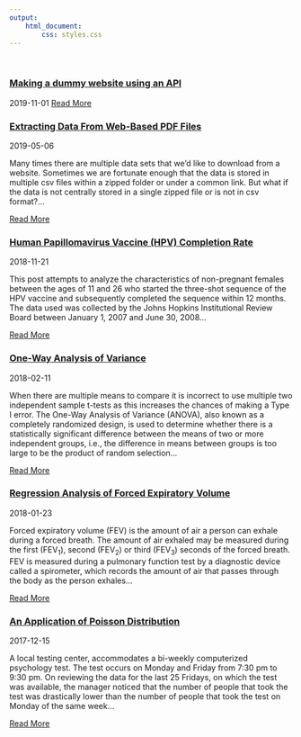 ```yaml
---
output: 
    html_document:
        css: styles.css
---
```

<br>

<article>
<h3><a href="my_first_api.html">Making a dummy website using an API</a></h3>
<span><i class="fa fa-calendar"></i> 2019-11-01</span>
<a class="btn btn-outline-primary btn-sm" href="my_first_api.html">Read More</a>
</article>

<article>
<h3><a href="extracting_data_from_pdf.html">Extracting Data From Web-Based PDF Files</a></h3>
<span><i class="fa fa-calendar"></i> 2019-05-06</span>
<p>Many times there are multiple data sets that we’d like to download from a website. Sometimes we are fortunate enough that the data is stored in multiple csv files within a zipped folder or under a common link. But what if the data is not centrally stored in a single zipped file or is not in csv format?...</p>
<a class="btn btn-outline-primary btn-sm" href="extracting_data_from_pdf.html">Read More</a>
</article>

<article>
<h3><a href="hpv.html">Human Papillomavirus Vaccine (HPV) Completion Rate</a></h3>
<span><i class="fa fa-calendar"></i> 2018-11-21</span>
<p>This post attempts to analyze the characteristics of non-pregnant females between the ages of 11 and 26 who started the three-shot sequence of the HPV vaccine and subsequently completed the sequence within 12 months. The data used was collected by the Johns Hopkins Institutional Review Board between January 1, 2007 and June 30, 2008...</p>
<a class="btn btn-outline-primary btn-sm" href="hpv.html">Read More</a>
</article>


<article>
<h3><a href="anova.html">One-Way Analysis of Variance</a></h3>
<span><i class="fa fa-calendar"></i> 2018-02-11</span>
<p>When there are multiple means to compare it is incorrect to use multiple two independent sample t-tests as this increases the chances of making a Type I error. The One-Way Analysis of Variance (ANOVA), also known as a completely randomized design, is used to determine whether there is a statistically significant difference between the means of two or more independent groups, i.e., the difference in means between groups is too large to be the product of random selection...</p>
<a class="btn btn-outline-primary btn-sm" href="anova.html">Read More</a>
</article>

<article>
<h3><a href="FEVRegression.html">Regression Analysis of Forced Expiratory Volume</a></h3>
<span><i class="fa fa-calendar"></i> 2018-01-23</span>
<p>Forced expiratory volume (FEV) is the amount of air a person can exhale during a forced breath. The amount of air exhaled may be measured during the first (FEV$_1$), second (FEV$_2$) or third (FEV$_3$) seconds of the forced breath. FEV is measured during a pulmonary function test by a diagnostic device called a spirometer, which records the amount of air that passes through the body as the person exhales...</p>
<a class="btn btn-outline-primary btn-sm" href="FEVRegression.html">Read More</a>
</article>

<article>
<h3><a href="Poisson.html">An Application of Poisson Distribution</a></h3>
<span><i class="fa fa-calendar"></i> 2017-12-15</span>
<p>A local testing center, accommodates a bi-weekly computerized psychology test. The test occurs on Monday and Friday from 7:30 pm to 9:30 pm. On reviewing the data for the last 25 Fridays, on which the test was available, the manager noticed that the number of people that took the test was drastically lower than the number of people that took the test on Monday of the same week...</p>
<a class="btn btn-outline-primary btn-sm" href="Poisson.html">Read More</a>
</article>

